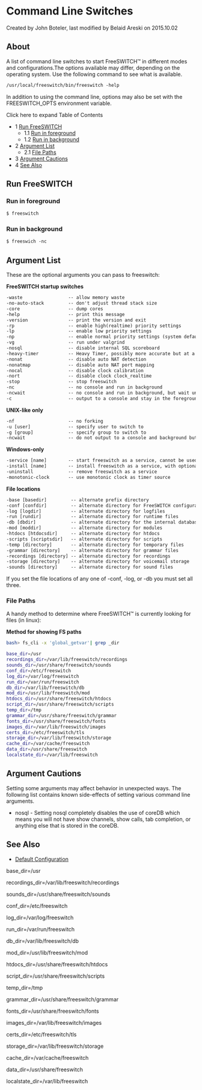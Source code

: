 
# Command Line Switches 

 Created by  John Boteler, last modified by  Belaid Areski on 2015.10.02

## About

A list of command line switches to start FreeSWITCH™ in different modes and configurations.The options available may differ, depending on the operating system. Use the following command to see what is available.

```xml
/usr/local/freeswitch/bin/freeswitch -help 
```

In addition to using the command line, options may also be set with the FREESWITCH\_OPTS environment variable.

Click here to expand Table of Contents

* 1 [Run FreeSWITCH](#run-freeswitch--)  
   * 1.1 [Run in foreground](#run-in-foreground)  
   * 1.2 [Run in background](#run-in-background)
* 2 [Argument List](#argument-list)  
   * 2.1 [File Paths](#file-paths)
* 3 [Argument Cautions](#-argument-cautions-)
* 4 [See Also](#-see-also-)

## Run FreeSWITCH  

### Run in foreground

```xml
$ freeswitch

```

### Run in background

```xml
$ freeswich -nc
```

## Argument List

These are the optional arguments you can pass to freeswitch:

**FreeSWITCH startup switches**

```xml
-waste                 -- allow memory waste
-no-auto-stack         -- don't adjust thread stack size
-core                  -- dump cores
-help                  -- print this message
-version               -- print the version and exit
-rp                    -- enable high(realtime) priority settings
-lp                    -- enable low priority settings
-np                    -- enable normal priority settings (system default)
-vg                    -- run under valgrind
-nosql                 -- disable internal SQL scoreboard
-heavy-timer           -- Heavy Timer, possibly more accurate but at a cost
-nonat                 -- disable auto NAT detection
-nonatmap              -- disable auto NAT port mapping
-nocal                 -- disable clock calibration
-nort                  -- disable clock clock_realtime
-stop                  -- stop freeswitch
-nc                    -- no console and run in background
-ncwait                -- no console and run in background, but wait until the system is ready before exiting (implies -nc)
-c                     -- output to a console and stay in the foreground (default behavior)
```

**UNIX-like only**

```xml
-nf                    -- no forking
-u [user]              -- specify user to switch to
-g [group]             -- specify group to switch to
-ncwait                -- do not output to a console and background but wait until the system is ready before exiting (implies -nc)
```

**Windows-only**

```xml
-service [name]        -- start freeswitch as a service, cannot be used if loaded as a console app
-install [name]        -- install freeswitch as a service, with optional service name
-uninstall             -- remove freeswitch as a service
-monotonic-clock       -- use monotonic clock as timer source
```

**File locations**

```xml
-base [basedir]         -- alternate prefix directory
-conf [confdir]         -- alternate directory for FreeSWITCH configuration files
-log [logdir]           -- alternate directory for logfiles
-run [rundir]           -- alternate directory for runtime files
-db [dbdir]             -- alternate directory for the internal database
-mod [moddir]           -- alternate directory for modules
-htdocs [htdocsdir]     -- alternate directory for htdocs
-scripts [scriptsdir]   -- alternate directory for scripts
-temp [directory]       -- alternate directory for temporary files
-grammar [directory]    -- alternate directory for grammar files
-recordings [directory] -- alternate directory for recordings
-storage [directory]    -- alternate directory for voicemail storage
-sounds [directory]     -- alternate directory for sound files
```

If you set the file locations of any one of -conf, -log, or -db you must set all three.

### File Paths

A handy method to determine where FreeSWITCH™ is currently looking for files (in linux):

**Method for showing FS paths**

```bash
bash> fs_cli -x 'global_getvar'| grep _dir

base_dir=/usr
recordings_dir=/var/lib/freeswitch/recordings
sounds_dir=/usr/share/freeswitch/sounds
conf_dir=/etc/freeswitch
log_dir=/var/log/freeswitch
run_dir=/var/run/freeswitch
db_dir=/var/lib/freeswitch/db
mod_dir=/usr/lib/freeswitch/mod
htdocs_dir=/usr/share/freeswitch/htdocs
script_dir=/usr/share/freeswitch/scripts
temp_dir=/tmp
grammar_dir=/usr/share/freeswitch/grammar
fonts_dir=/usr/share/freeswitch/fonts
images_dir=/var/lib/freeswitch/images
certs_dir=/etc/freeswitch/tls
storage_dir=/var/lib/freeswitch/storage
cache_dir=/var/cache/freeswitch
data_dir=/usr/share/freeswitch
localstate_dir=/var/lib/freeswitch


```

##  Argument Cautions 

Setting some arguments may affect behavior in unexpected ways. The following list contains known side-effects of setting various command line arguments.

* nosql - Setting nosql completely disables the use of coreDB which means you will not have show channels, show calls, tab completion, or anything else that is stored in the coreDB.

##  See Also 

* [Default Configuration](./Default-Configuration_6587388.mdx#mod_vp8)

base\_dir=/usr

recordings\_dir=/var/lib/freeswitch/recordings

sounds\_dir=/usr/share/freeswitch/sounds

conf\_dir=/etc/freeswitch

log\_dir=/var/log/freeswitch

run\_dir=/var/run/freeswitch

db\_dir=/var/lib/freeswitch/db

mod\_dir=/usr/lib/freeswitch/mod

htdocs\_dir=/usr/share/freeswitch/htdocs

script\_dir=/usr/share/freeswitch/scripts

temp\_dir=/tmp

grammar\_dir=/usr/share/freeswitch/grammar

fonts\_dir=/usr/share/freeswitch/fonts

images\_dir=/var/lib/freeswitch/images

certs\_dir=/etc/freeswitch/tls

storage\_dir=/var/lib/freeswitch/storage

cache\_dir=/var/cache/freeswitch

data\_dir=/usr/share/freeswitch

localstate\_dir=/var/lib/freeswitch


